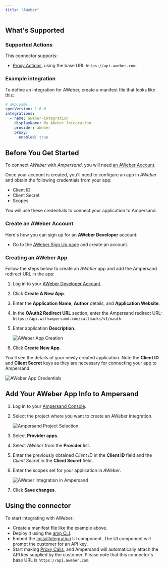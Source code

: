 ```yaml
---
title: "AWeber"
---
```

## What's Supported

### Supported Actions

This connector supports:
- [Proxy Actions](/proxy-actions), using the base URL `https://api.aweber.com`.

### Example integration

To define an integration for AWeber, create a manifest file that looks like this:

```YAML
# amp.yaml
specVersion: 1.0.0
integrations:
  - name: aweber-integration
    displayName: My AWeber Integration
    provider: aWeber
    proxy:
      enabled: true
```

## Before You Get Started

To connect _AWeber_ with _Ampersand_, you will need [an AWeber Account](https://labs.aweber.com/).

Once your account is created, you'll need to configure an app in _AWeber_ and obtain the following credentials from your app:

- Client ID
- Client Secret
- Scopes

You will use these credentials to connect your application to Ampersand.

### Create an AWeber Account

Here's how you can sign up for an **AWeber Developer** account:

- Go to the [AWeber Sign Up page](https://www.aweber.com/create-account.htm) and create an account.

### Creating an AWeber App

Follow the steps below to create an _AWeber_ app and add the Ampersand redirect URL in the app:

1. Log in to your [AWeber Developer Account](https://labs.aweber.com/).
2. Click **Create A New App**.
3. Enter the **Application Name**, **Author** details, and **Application Website**.
4. In the **OAuth2 Redirect URL** section, enter the Ampersand redirect URL: `https://api.withampersand.com/callbacks/v1/oauth`.
5. Enter application **Description**.

   ![AWeber App Creation](/images/cc4313f-Aweber1.gif)

6. Click **Create New App**.

You'll see the details of your newly created application. Note the **Client ID** and **Client Secret** keys as they are necessary for connecting your app to Ampersand.

   ![AWeber App Credentials](/images/6ce82da-Aweber2.jpeg)

## Add Your AWeber App Info to Ampersand

1. Log in to your [Ampersand Console](https://console.withampersand.com).

2. Select the project where you want to create an AWeber integration.

   ![Ampersand Project Selection](/images/dd47b7a-Ampersand.png)

3. Select **Provider apps**.

4. Select _AWeber_ from the **Provider** list.

5. Enter the previously obtained _Client ID_ in the **Client ID** field and the _Client Secret_ in the **Client Secret** field.

6. Enter the scopes set for your application in _AWeber_.

   ![AWeber Integration in Ampersand](/images/f4ec7a9-aweber3.gif)

7. Click **Save changes**.

## Using the connector

To start integrating with AWeber:
- Create a manifest file like the example above.
- Deploy it using the [amp CLI](/cli/overview).
- Embed the [InstallIntegration](/embeddable-ui-components#install-integration) UI component. The UI component will prompt the customer for an API key.
- Start making [Proxy Calls](/proxy-actions), and Ampersand will automatically attach the API key supplied by the customer. Please note that this connector's base URL is `https://api.aweber.com`.